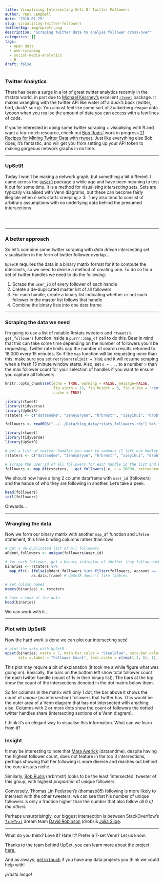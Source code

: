---
title: Visualising Intersecting Sets Of Twitter Followers
author: Paul Campbell
date: '2018-01-25'
slug: visualising-twitter-followers
twitterImg: img/upsetr.png
description: "Scraping twitter data to analyse follower cross-over"
categories: []
tags:
  - open data
  - web-scraping
  - social-media-analytics
  - R
draft: false
---

### Twitter Analytics

There has been a surge in a lot of great twitter analytics recently in the #rstats world, in part due to <a href="https://twitter.com/kearneymw" target="_blank">Michael Kearney's</a> excellent <a href="https://github.com/mkearney/rtweet" target="blank">`rtweet`</a> package. It makes wrangling with the twitter API like water off a duck's back (twitter, bird, duck? sorry). You almost feel like some sort of Zuckerberg-esque data tycoon when you realise the amount of data you can access with a few lines of code.

If you're interested in doing some twitter scraping + visualising with R and want a top-notch resource, check out <a href="https://twitter.com/hrbrmstr" target="_blank">Bob Rudis'</a> work in progress <a href="https://rud.is/books/21-recipes/" target="blank">21 Recipes for Mining Twitter Data with rtweet</a>. Just like everything else Bob does, it's fantastic, and will get you from setting up your API token to making gorgeous network graphs in no time.

---

### UpSetR

Today I won't be making a network graph, but something a bit different. I came across the <a href="https://github.com/hms-dbmi/UpSetR" target="blank">`UpSetR`</a> package a while ago and have been meaning to test it out for some time. It is a method for visualising _intersecting sets_. Sets are typically visualised with Venn diagrams, but these can become fairly illegible when _n_ sets starts creeping > 3. They also tend to consist of arbitrary assumptions with no underlying data behind the presumed intersections.

<br>

<a href="https://ironholds.org/arbitrary-things/" target="_blank"><img src="https://pbs.twimg.com/media/DK-zg_CWkAACTLc.jpg" alt="" style="display: block; margin: 0 auto;"></a>

---

### A better approach

So let's combine some twitter scraping with _data driven_ intersecting set visualisation in the form of twitter follower overlap...

`UpSetR` requires the data in a binary matrix format for it to compute the intersects, so we need to devise a method of creating one. To do so for a set of twitter handles we need to do the following:

1. Scrape the `user_id` of every follower of each handle
2. Create a de-duplicated master list of all followers
3. For each handle, create a binary list indicating whether or not each follower in the master list follows that handle
4. Combine the binary lists into one data frame

---

### Scraping the data we need

I'm going to use a list of notable #rstats tweeters and `rtweets`'s `get_followers` function inside a `purrr::map_df` call to do this. Bear in mind that this can take some time depending on the number of followers you'll be requesting. Twitter rate limits cap the number of search results returned to 18,000 every 15 minutes. So if the `map` function will be requesting more than this, make sure you set `retryonratelimit = TRUE` and it will resume scraping when a fresh 15 minute window starts. Also, set `n = ...` to a number > than the max follower count for your selection of handles if you want to ensure you capture all followers.

```{r setup, include=FALSE}
knitr::opts_chunk$set(echo = TRUE, warning = FALSE, message=FALSE, 
                      fig.width = 10, fig.height = 6, fig.align = 'center',
                      cache = TRUE)
```

```{r include=FALSE}
library(rtweet)
library(tidyverse)
library(UpSetR)
rstaters <- c("dataandme", "JennyBryan", "hrbrmstr", "xieyihui", "drob", "juliasilge", "thomasp85")

followers <- readRDS("../../Data/blog_data/rstats_followers.rds") %>% filter(account %in% rstaters)
```

```{r eval=FALSE}
library(rtweet)
library(tidyverse)
library(UpSetR)

# get a list of twitter handles you want to compare (I left out Hadley because everyone follows him)
rstaters <- c("dataandme", "JennyBryan", "hrbrmstr", "xieyihui", "drob", "juliasilge", "thomasp85")

# scrape the user_id of all followers for each handle in the list and bind into 1 dataframe
followers <- map_df(rstaters, ~ get_followers(.x, n = 20000, retryonratelimit = TRUE) %>% mutate(account = .x))
```

We should now have a long 2 column dataframe with `user_id` (followers) and the hande of who they are following in another. Let's take a peek.

```{r}
head(followers)
tail(followers)
```

Onwards...

---

### Wrangling the data

Now we form our binary matrix with another `map_df` function and `ifelse` statement, this time binding columns rather than rows.

```{r}
# get a de-duplicated list of all followers
aRdent_followers <- unique(followers$user_id)

# for each follower, get a binary indicator of whether they follow each tweeter or not and bind to one dataframe
binaries <- rstaters %>% 
  map_dfc(~ ifelse(aRdent_followers %in% filter(followers, account == .x)$user_id, 1, 0) %>% 
            as.data.frame) # UpSetR doesn't like tibbles

# set column names
names(binaries) <- rstaters

# have a look at the data
head(binaries)
```

We can work with it...

---

### Plot with UpSetR

Now the hard work is done we can plot our intersecting sets!

```{r}
# plot the sets with UpSetR
upset(binaries, nsets = 7, main.bar.color = "SteelBlue", sets.bar.color = "DarkCyan", 
      sets.x.label = "Follower Count", text.scale = c(rep(1.4, 5), 1), order.by = "freq")
```

This plot may require a bit of explanation (it took me a while figure what was going on). Basically, the bars on the bottom left show total follower count for each twitter handle (count of 1s in their binary list). The bars at the top show the count of the intersections denoted in the dot matrix below them. 

So for columns in the matrix with only 1 dot, the bar above it shows the count of _unique_ (no intersection) followers that twitter has. This would be the outer area of a Venn diagram that has not intersected with anything else. Columns with 2 or more dots show the count of followers the dotted twitter handles share (intersecting sections of a Venn diagram). 

I think it's an elegant way to visualise this informaiton. What can we learn from it? 

### Insight

It may be interesting to note that <a href="https://twitter.com/dataandme" target="_blank">Mara Averick</a> (dataandme), despite having the highest follower count, does not feature in the top 3 intersections, perhaps showing that her following is more diverse and reaches out behind the core #rstats niche. 

Similarly, <a href="https://twitter.com/hrbrmstr" target="_blank">Bob Rudis</a> (hrbrmstr) looks to be the least 'intersected' tweeter of this group, with highest _proportion_ of unique followers.

Conversely, <a href="https://twitter.com/thomasp85" target="_blank">Thomas Lin Pedersen's</a> (thomasp85) following is more likely to intersect with the other tweeters; we can see that his number of unique followers is only a fraction higher than the number that also follow _all 6 of the others._

Perhaps unsurprisingly, our biggest intersection is between StackOverflow's <a href="https://www.tidytextmining.com/" target="_blank">`TidyText`</a> dream team <a href="https://twitter.com/drob" target="_blank">David Robinson</a> (drob) & <a href="https://twitter.com/juliasilge" target="_blank">Julia Silge</a>. 

---

What do you think? Love it? Hate it? Prefer a 7-set Venn? Let us know.

Thanks to the team behind UpSet, you can learn more about the project <a href="http://caleydo.org/tools/upset/" target="_blank">here.</a>

And as always, [get in touch](https://cultureofinsight.com/contact/) if you have any data projects you think we could help with!

_¡Hasta luego!_
